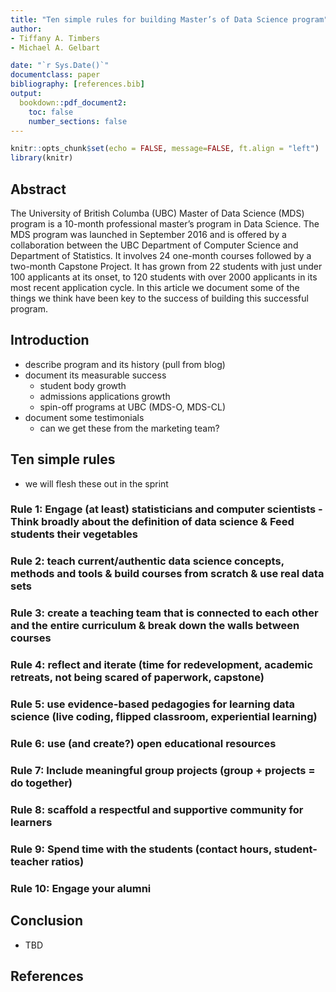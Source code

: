 ```yaml
---
title: "Ten simple rules for building Master’s of Data Science program"
author: 
- Tiffany A. Timbers
- Michael A. Gelbart

date: "`r Sys.Date()`"
documentclass: paper
bibliography: [references.bib]
output: 
  bookdown::pdf_document2:
    toc: false
    number_sections: false
---
```


```r
knitr::opts_chunk$set(echo = FALSE, message=FALSE, ft.align = "left")
library(knitr)
```

## Abstract
The University of British Columba (UBC) Master of Data Science (MDS) program 
is a 10-month professional master’s program in Data Science. 
The MDS program was launched in September 2016 and is offered 
by a collaboration between the UBC Department of Computer Science 
and Department of Statistics.
It involves 24 one-month courses followed by a two-month Capstone Project. 
It has grown from 22 students with just under 100 applicants at its onset, 
to 120 students with over 2000 applicants in its most recent application cycle. 
In this article we document some of the things 
we think have been key to the success of building this successful program.

## Introduction
- describe program and its history (pull from blog)
- document its measurable success
  - student body growth
  - admissions applications growth
  - spin-off programs at UBC (MDS-O, MDS-CL)
- document some testimonials
  - can we get these from the marketing team?

## Ten simple rules
- we will flesh these out in the sprint

### Rule 1: Engage (at least) statisticians and computer scientists - Think broadly about the definition of data science & Feed students their vegetables

### Rule 2: teach current/authentic data science concepts, methods and tools & build courses from scratch & use real data sets

### Rule 3: create a teaching team that is connected to each other and the entire curriculum & break down the walls between courses

### Rule 4: reflect and iterate (time for redevelopment, academic retreats, not being scared of paperwork, capstone)

### Rule 5: use evidence-based pedagogies for learning data science (live coding, flipped classroom, experiential learning)

### Rule 6: use (and create?) open educational resources

### Rule 7: Include meaningful group projects (group + projects = do together)

### Rule 8: scaffold a respectful and supportive community for learners 

### Rule 9: Spend time with the students (contact hours, student-teacher ratios) 

### Rule 10: Engage your alumni

## Conclusion
- TBD

## References

